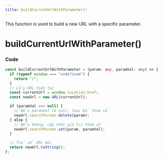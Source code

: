 ```yaml
---
title: buildCurrentUrlWithParameter()
---
```


This function is used to build a new URL with a specific parameter.

# buildCurrentUrlWithParameter()

### Code

```ts
const buildCurrentUrlWithParameter = (param: any, paramVal: any) => {
  if (typeof window === "undefined") {
    return "/";
  }
  // Lấy URL hiện tại
  const currentUrl = window.location.href;
  const newUrl = new URL(currentUrl);

  if (paramVal === null) {
    // Nếu paramVal là null, loại bỏ tham số
    newUrl.searchParams.delete(param);
  } else {
    // Nếu không, cập nhật giá trị tham số
    newUrl.searchParams.set(param, paramVal);
  }

  // Trả về URL mới
  return newUrl.toString();
};
```
